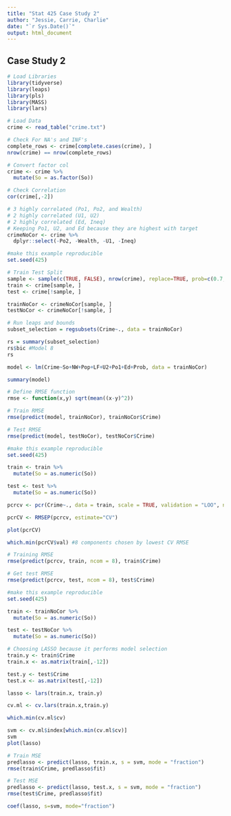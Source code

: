 ```yaml
---
title: "Stat 425 Case Study 2"
author: "Jessie, Carrie, Charlie"
date: "`r Sys.Date()`"
output: html_document
---
```


## Case Study 2

```r
# Load Libraries
library(tidyverse)
library(leaps)
library(pls)
library(MASS)
library(lars)

# Load Data
crime <- read_table("crime.txt")

# Check For NA's and INF's
complete_rows <- crime[complete.cases(crime), ]
nrow(crime) == nrow(complete_rows)

# Convert factor col
crime <- crime %>%
  mutate(So = as.factor(So))

# Check Correlation
cor(crime[,-2])

# 3 highly correlated (Po1, Po2, and Wealth) 
# 2 highly correlated (U1, U2)
# 2 highly correlated (Ed, Ineq)
# Keeping Po1, U2, and Ed because they are highest with target
crimeNoCor <- crime %>%
  dplyr::select(-Po2, -Wealth, -U1, -Ineq)

#make this example reproducible
set.seed(425)

# Train Test Split
sample <- sample(c(TRUE, FALSE), nrow(crime), replace=TRUE, prob=c(0.7, 0.3))
train <- crime[sample, ]
test <- crime[!sample, ]

trainNoCor <- crimeNoCor[sample, ]
testNoCor <- crimeNoCor[!sample, ]
```

```r
# Run leaps and bounds
subset_selection = regsubsets(Crime~., data = trainNoCor)

rs = summary(subset_selection)
rs$bic #Model 8
rs 

model <- lm(Crime~So+NW+Pop+LF+U2+Po1+Ed+Prob, data = trainNoCor)

summary(model)

# Define RMSE function
rmse <- function(x,y) sqrt(mean((x-y)^2))

# Train RMSE
rmse(predict(model, trainNoCor), trainNoCor$Crime)

# Test RMSE
rmse(predict(model, testNoCor), testNoCor$Crime)
```

```r
#make this example reproducible
set.seed(425)

train <- train %>%
  mutate(So = as.numeric(So))

test <- test %>%
  mutate(So = as.numeric(So))

pcrcv <- pcr(Crime~., data = train, scale = TRUE, validation = "LOO", ncomp = 15)

pcrCV <- RMSEP(pcrcv, estimate="CV")

plot(pcrCV)

which.min(pcrCV$val) #8 components chosen by lowest CV RMSE

# Training RMSE
rmse(predict(pcrcv, train, ncom = 8), train$Crime)

# Get test RMSE
rmse(predict(pcrcv, test, ncom = 8), test$Crime) 
```

```r
#make this example reproducible
set.seed(425)

train <- trainNoCor %>%
  mutate(So = as.numeric(So))

test <- testNoCor %>%
  mutate(So = as.numeric(So))

# Choosing LASSO because it performs model selection
train.y <- train$Crime
train.x <- as.matrix(train[,-12])

test.y <- test$Crime
test.x <- as.matrix(test[,-12])

lasso <- lars(train.x, train.y)

cv.ml <- cv.lars(train.x,train.y)

which.min(cv.ml$cv)

svm <- cv.ml$index[which.min(cv.ml$cv)]
svm
plot(lasso)

# Train MSE
predlasso <- predict(lasso, train.x, s = svm, mode = "fraction")
rmse(train$Crime, predlasso$fit)

# Test MSE
predlasso <- predict(lasso, test.x, s = svm, mode = "fraction")
rmse(test$Crime, predlasso$fit)

coef(lasso, s=svm, mode="fraction")
```
